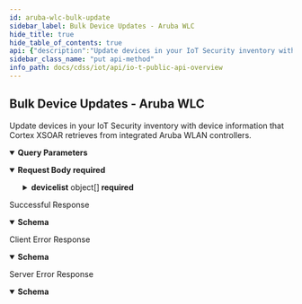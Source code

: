 ```yaml
---
id: aruba-wlc-bulk-update
sidebar_label: Bulk Device Updates - Aruba WLC
hide_title: true
hide_table_of_contents: true
api: {"description":"Update devices in your IoT Security inventory with device information that Cortex XSOAR retrieves from integrated Aruba WLAN controllers.","operationId":"aruba-wlc-bulk-update","security":[{"X-Key-Id":[],"X-Access-Key":[]}],"tags":["IoT Public API"],"parameters":[{"description":"The customer ID to which the API call is directed","in":"query","name":"customerid","required":true,"schema":{"type":"string"}},{"description":"The source of the device information: Aruba WLAN controllers","in":"query","name":"updateSource","required":true,"schema":{"type":"string"}}],"requestBody":{"required":true,"content":{"application/json":{"schema":{"type":"object","required":["devicelist"],"properties":{"devicelist":{"type":"array","description":"Array of device attributes from integrated Aruba WLAN controllers","items":{"type":"object","properties":{"macAddress":{"type":"string","description":"The MAC address of a wireless client on the Aruba WLAN. IoT Security uses it to link device attributes from Aruba WLAN controllers to a device in its inventory."},"ipAddress":{"type":"string","description":"The wireless client IP address"},"radio":{"type":"string","description":"The radio band that the wireless client is using (2.4 GHz or 5 GHz)"},"connectionState":{"type":"string","description":"Whether the wireless client is connected or not"},"wlanId":{"type":"string","description":"An attribute that a WLAN controller sends an AP indicating the SSID an authenticated wireless client should join"},"SSID":{"type":"string","description":"The service set identifier (SSID) on which the wireless client associates with the access point"},"connectedDuration":{"type":"string","description":"The duration of the wireless client’s current connection"},"authentication":{"type":"string","description":"Whether or not authentication is required to connect to the WLAN"},"authMethod":{"type":"string","description":"The method the wireless client uses to authenticate: WPA2 PSK, WPA 802.1X, WPA, WEP, open"},"encryptionCipher":{"type":"string","description":"The type of cipher the wireless client uses to encrypt communications, such as CCMP-128 (AES) or TKIP"},"rssi":{"type":"string","description":"The received signal strength (RSSI) of the wireless client’s connection"},"snr":{"type":"string","description":"The signal-to-noise ratio (SNR) of the wireless client’s connection"},"apName":{"type":"string","description":"The name of the access point through which the device makes a wireless connection to the network"},"apIPAddress":{"type":"string","description":"The IP address of the access point through which the device makes a wireless connection to the network"},"apMacAddress":{"type":"string","description":"The MAC address of the access point through which the device makes a wireless connection to the network"},"apRadioSlotId":{"type":"string","description":"The radio slot ID on the access point"},"apModel":{"type":"string","description":"The access point model"},"location":{"type":"string","description":"The location of the device as learned from the location setting on the switch or access point to which the device connects"},"country":{"type":"string","description":"The country for which the device is configured to operate its radio. This affects available radio channels and power levels."},"authenticationStatus":{"type":"string","description":"Whether the wireless client is authenticated or not"},"totalClients":{"type":"string","description":"The total number of wireless clients currently associated with the AP"},"bluetoothType":{"type":"string","description":"(Bluetooth/BLE devices) Whether the wireless client uses Bluetooth or Bluetooth Low Energy (BLE)"},"bluetoothDeviceType":{"type":"string","description":"(BLE devices) The type of function the device is performing; for example, BLE Beacon"},"isBluetooth":{"type":"boolean","description":"Whether the wireless client uses Bluetooth/BLE or not"},"hwType":{"type":"string","description":"(BLE devices) The hardware type of the device"},"fwVersion":{"type":"string","description":"(BLE devices) The firmware version running on the device"}}}}}},"examples":{"payloadExample":{"value":{"devicelist":[{"apIPAddress":"10.6.72.235","apMacAddress":"24:62:ce:cd:71:84","apModel":"505","apName":"24:62:ce:cd:71:84","bluetoothDeviceType":"AP's local beacon:iBeacon:Beacon management capable","bluetoothType":"BLE","connectedDuration":"00:02:10","connectionState":"Yes","macAddress":"28:de:65:16:5b:f4","location":"abc","isBluetooth":true,"hwType":"sample hwtype","fwVersion":"sample fwVersion"},{"macAddress":"34:f3:9a:69:6f:e5","connectedDuration":"51233","wlanId":"1","apModel":"303","location":"PANW","country":"USA","SSID":"DOLORES","apName":"d0:d3:e0:c3:57:ec","apIPAddress":"10.6.72.240","rssi":"38","snr":"57","authMethod":"WPA2 PSK","encryptionCipher":"CCMP-128 (AES)","radio":"802.11a"}]}}}}}},"responses":{"200":{"description":"Successful Response","content":{"application/json":{"schema":{"type":"object","properties":{"api":{"type":"string","description":"The path used to call the IoT Security API: “device/bulkupdate”"},"ver":{"type":"string","description":"The version of the IoT Security API: “v4.0”"},"code":{"type":"string","description":"The code number indicating success: 1"},"message":{"type":"string","description":"The message indicating success: “OK”"},"updatedDeviceNum":{"type":"integer","description":"The number of devices that IoT Security successfully updated"}}},"examples":{"resolveSecurityAlertResponseExample":{"value":{"api":"device/bulkUpdate","ver":"v4.0","code":1,"message":"OK","updatedDeviceNum":5}}}}}},"4XX":{"description":"Client Error Response","content":{"application/json":{"schema":{"type":"object","properties":{"code":{"type":"string","description":"STATUS_CODE"},"msg":{"type":"string","description":"GENERAL_MESSAGE"}}},"examples":{"Bad Request":{"value":{"code":400,"msg":"Bad Request. This occurs when an HTTP request contains an invalid query string."}},"Forbidden access":{"value":{"code":403,"msg":"Forbidden access. Either the provided API key is invalid or it does not have the required RBAC permissions to run this API."}},"Too many requests":{"value":{"code":429,"msg":"Too many requests. The number of requests for device details for a single device exceeded the rate limit of 180 queries per minute per tenant."}}}}}},"5XX":{"description":"Server Error Response","content":{"application/json":{"schema":{"type":"object","properties":{"code":{"type":"string","description":"STATUS_CODE"},"msg":{"type":"string","description":"GENERAL_MESSAGE"}}},"examples":{"resolveSecurityAlertResponseExample":{"value":{"code":500,"msg":"Internal server error. A unified status for API communication type errors."}}}}}}},"method":"put","path":"/pub/v4.0/device/bulkUpdate?updateSource=aruba_wlc","servers":[{"url":"https://{customer-name}.iot.paloaltonetworks.com"}],"securitySchemes":{"X-Key-Id":{"description":"Your API header requires X-Key-Id for authentication.","type":"apiKey","in":"header","name":"X-Key-Id"},"X-Access-Key":{"description":"Your API header requires X-Key-Key for authentication.","type":"apiKey","in":"header","name":"X-Access-Key"}},"jsonRequestBodyExample":{"devicelist":[{"macAddress":"string","ipAddress":"string","radio":"string","connectionState":"string","wlanId":"string","SSID":"string","connectedDuration":"string","authentication":"string","authMethod":"string","encryptionCipher":"string","rssi":"string","snr":"string","apName":"string","apIPAddress":"string","apMacAddress":"string","apRadioSlotId":"string","apModel":"string","location":"string","country":"string","authenticationStatus":"string","totalClients":"string","bluetoothType":"string","bluetoothDeviceType":"string","isBluetooth":true,"hwType":"string","fwVersion":"string"}]},"info":{"description":"Please refer [IoT Public API Authentication](iot-public-api-headers) to know how to get API Key<br/>\n","title":"IoT Public API Overview","version":"v4.0","contact":{}}}
sidebar_class_name: "put api-method"
info_path: docs/cdss/iot/api/io-t-public-api-overview
---
```



## Bulk Device Updates - Aruba WLC



Update devices in your IoT Security inventory with device information that Cortex XSOAR retrieves from integrated Aruba WLAN controllers.

<details style={{"marginBottom":"1rem"}} data-collapsed={false} open={true}><summary style={{}}><strong>Query Parameters</strong></summary><div><ul><ParamsItem className={"paramsItem"} param={{"description":"The customer ID to which the API call is directed","in":"query","name":"customerid","required":true,"schema":{"type":"string"}}}></ParamsItem><ParamsItem className={"paramsItem"} param={{"description":"The source of the device information: Aruba WLAN controllers","in":"query","name":"updateSource","required":true,"schema":{"type":"string"}}}></ParamsItem></ul></div></details><MimeTabs><TabItem label={"application/json"} value={"application/json-schema"}><details style={{}} data-collapsed={false} open={true}><summary style={{"textAlign":"left"}}><strong>Request Body</strong><strong style={{"fontSize":"var(--ifm-code-font-size)","color":"var(--openapi-required)"}}> required</strong></summary><div style={{"textAlign":"left","marginLeft":"1rem"}}></div><ul style={{"marginLeft":"1rem"}}><SchemaItem collapsible={true} className={"schemaItem"}><details style={{}}><summary style={{}}><strong>devicelist</strong><span style={{"opacity":"0.6"}}> object[]</span><strong style={{"fontSize":"var(--ifm-code-font-size)","color":"var(--openapi-required)"}}> required</strong></summary><div style={{"marginLeft":"1rem"}}><div style={{"marginTop":".5rem","marginBottom":".5rem"}}>

Array of device attributes from integrated Aruba WLAN controllers

</div><SchemaItem collapsible={false} name={"macAddress"} required={false} schemaDescription={"The MAC address of a wireless client on the Aruba WLAN. IoT Security uses it to link device attributes from Aruba WLAN controllers to a device in its inventory."} schemaName={"string"} qualifierMessage={undefined} defaultValue={undefined}></SchemaItem><SchemaItem collapsible={false} name={"ipAddress"} required={false} schemaDescription={"The wireless client IP address"} schemaName={"string"} qualifierMessage={undefined} defaultValue={undefined}></SchemaItem><SchemaItem collapsible={false} name={"radio"} required={false} schemaDescription={"The radio band that the wireless client is using (2.4 GHz or 5 GHz)"} schemaName={"string"} qualifierMessage={undefined} defaultValue={undefined}></SchemaItem><SchemaItem collapsible={false} name={"connectionState"} required={false} schemaDescription={"Whether the wireless client is connected or not"} schemaName={"string"} qualifierMessage={undefined} defaultValue={undefined}></SchemaItem><SchemaItem collapsible={false} name={"wlanId"} required={false} schemaDescription={"An attribute that a WLAN controller sends an AP indicating the SSID an authenticated wireless client should join"} schemaName={"string"} qualifierMessage={undefined} defaultValue={undefined}></SchemaItem><SchemaItem collapsible={false} name={"SSID"} required={false} schemaDescription={"The service set identifier (SSID) on which the wireless client associates with the access point"} schemaName={"string"} qualifierMessage={undefined} defaultValue={undefined}></SchemaItem><SchemaItem collapsible={false} name={"connectedDuration"} required={false} schemaDescription={"The duration of the wireless client’s current connection"} schemaName={"string"} qualifierMessage={undefined} defaultValue={undefined}></SchemaItem><SchemaItem collapsible={false} name={"authentication"} required={false} schemaDescription={"Whether or not authentication is required to connect to the WLAN"} schemaName={"string"} qualifierMessage={undefined} defaultValue={undefined}></SchemaItem><SchemaItem collapsible={false} name={"authMethod"} required={false} schemaDescription={"The method the wireless client uses to authenticate: WPA2 PSK, WPA 802.1X, WPA, WEP, open"} schemaName={"string"} qualifierMessage={undefined} defaultValue={undefined}></SchemaItem><SchemaItem collapsible={false} name={"encryptionCipher"} required={false} schemaDescription={"The type of cipher the wireless client uses to encrypt communications, such as CCMP-128 (AES) or TKIP"} schemaName={"string"} qualifierMessage={undefined} defaultValue={undefined}></SchemaItem><SchemaItem collapsible={false} name={"rssi"} required={false} schemaDescription={"The received signal strength (RSSI) of the wireless client’s connection"} schemaName={"string"} qualifierMessage={undefined} defaultValue={undefined}></SchemaItem><SchemaItem collapsible={false} name={"snr"} required={false} schemaDescription={"The signal-to-noise ratio (SNR) of the wireless client’s connection"} schemaName={"string"} qualifierMessage={undefined} defaultValue={undefined}></SchemaItem><SchemaItem collapsible={false} name={"apName"} required={false} schemaDescription={"The name of the access point through which the device makes a wireless connection to the network"} schemaName={"string"} qualifierMessage={undefined} defaultValue={undefined}></SchemaItem><SchemaItem collapsible={false} name={"apIPAddress"} required={false} schemaDescription={"The IP address of the access point through which the device makes a wireless connection to the network"} schemaName={"string"} qualifierMessage={undefined} defaultValue={undefined}></SchemaItem><SchemaItem collapsible={false} name={"apMacAddress"} required={false} schemaDescription={"The MAC address of the access point through which the device makes a wireless connection to the network"} schemaName={"string"} qualifierMessage={undefined} defaultValue={undefined}></SchemaItem><SchemaItem collapsible={false} name={"apRadioSlotId"} required={false} schemaDescription={"The radio slot ID on the access point"} schemaName={"string"} qualifierMessage={undefined} defaultValue={undefined}></SchemaItem><SchemaItem collapsible={false} name={"apModel"} required={false} schemaDescription={"The access point model"} schemaName={"string"} qualifierMessage={undefined} defaultValue={undefined}></SchemaItem><SchemaItem collapsible={false} name={"location"} required={false} schemaDescription={"The location of the device as learned from the location setting on the switch or access point to which the device connects"} schemaName={"string"} qualifierMessage={undefined} defaultValue={undefined}></SchemaItem><SchemaItem collapsible={false} name={"country"} required={false} schemaDescription={"The country for which the device is configured to operate its radio. This affects available radio channels and power levels."} schemaName={"string"} qualifierMessage={undefined} defaultValue={undefined}></SchemaItem><SchemaItem collapsible={false} name={"authenticationStatus"} required={false} schemaDescription={"Whether the wireless client is authenticated or not"} schemaName={"string"} qualifierMessage={undefined} defaultValue={undefined}></SchemaItem><SchemaItem collapsible={false} name={"totalClients"} required={false} schemaDescription={"The total number of wireless clients currently associated with the AP"} schemaName={"string"} qualifierMessage={undefined} defaultValue={undefined}></SchemaItem><SchemaItem collapsible={false} name={"bluetoothType"} required={false} schemaDescription={"(Bluetooth/BLE devices) Whether the wireless client uses Bluetooth or Bluetooth Low Energy (BLE)"} schemaName={"string"} qualifierMessage={undefined} defaultValue={undefined}></SchemaItem><SchemaItem collapsible={false} name={"bluetoothDeviceType"} required={false} schemaDescription={"(BLE devices) The type of function the device is performing; for example, BLE Beacon"} schemaName={"string"} qualifierMessage={undefined} defaultValue={undefined}></SchemaItem><SchemaItem collapsible={false} name={"isBluetooth"} required={false} schemaDescription={"Whether the wireless client uses Bluetooth/BLE or not"} schemaName={"boolean"} qualifierMessage={undefined} defaultValue={undefined}></SchemaItem><SchemaItem collapsible={false} name={"hwType"} required={false} schemaDescription={"(BLE devices) The hardware type of the device"} schemaName={"string"} qualifierMessage={undefined} defaultValue={undefined}></SchemaItem><SchemaItem collapsible={false} name={"fwVersion"} required={false} schemaDescription={"(BLE devices) The firmware version running on the device"} schemaName={"string"} qualifierMessage={undefined} defaultValue={undefined}></SchemaItem></div></details></SchemaItem></ul></details></TabItem></MimeTabs><div><ApiTabs><TabItem label={"200"} value={"200"}><div>

Successful Response

</div><div><MimeTabs groupId={"mime-type"}><TabItem label={"application/json"} value={"application/json"}><SchemaTabs groupId={"schema-tabs"}><TabItem label={"Schema"} value={"Schema"}><details style={{}} data-collapsed={false} open={true}><summary style={{"textAlign":"left"}}><strong>Schema</strong></summary><div style={{"textAlign":"left","marginLeft":"1rem"}}></div><ul style={{"marginLeft":"1rem"}}><SchemaItem collapsible={false} name={"api"} required={false} schemaDescription={"The path used to call the IoT Security API: “device/bulkupdate”"} schemaName={"string"} qualifierMessage={undefined} defaultValue={undefined}></SchemaItem><SchemaItem collapsible={false} name={"ver"} required={false} schemaDescription={"The version of the IoT Security API: “v4.0”"} schemaName={"string"} qualifierMessage={undefined} defaultValue={undefined}></SchemaItem><SchemaItem collapsible={false} name={"code"} required={false} schemaDescription={"The code number indicating success: 1"} schemaName={"string"} qualifierMessage={undefined} defaultValue={undefined}></SchemaItem><SchemaItem collapsible={false} name={"message"} required={false} schemaDescription={"The message indicating success: “OK”"} schemaName={"string"} qualifierMessage={undefined} defaultValue={undefined}></SchemaItem><SchemaItem collapsible={false} name={"updatedDeviceNum"} required={false} schemaDescription={"The number of devices that IoT Security successfully updated"} schemaName={"integer"} qualifierMessage={undefined} defaultValue={undefined}></SchemaItem></ul></details></TabItem><TabItem label={"Example (from schema)"} value={"Example (from schema)"}><ResponseSamples responseExample={"{\n  \"api\": \"string\",\n  \"ver\": \"string\",\n  \"code\": \"string\",\n  \"message\": \"string\",\n  \"updatedDeviceNum\": 0\n}"} language={"json"}></ResponseSamples></TabItem><TabItem label={"Resolve Security Alert Response Example"} value={"Resolve Security Alert Response Example"}><ResponseSamples responseExample={"{\n  \"api\": \"device/bulkUpdate\",\n  \"ver\": \"v4.0\",\n  \"code\": 1,\n  \"message\": \"OK\",\n  \"updatedDeviceNum\": 5\n}"} language={"json"}></ResponseSamples></TabItem></SchemaTabs></TabItem></MimeTabs></div></TabItem><TabItem label={"4XX"} value={"4XX"}><div>

Client Error Response

</div><div><MimeTabs groupId={"mime-type"}><TabItem label={"application/json"} value={"application/json"}><SchemaTabs groupId={"schema-tabs"}><TabItem label={"Schema"} value={"Schema"}><details style={{}} data-collapsed={false} open={true}><summary style={{"textAlign":"left"}}><strong>Schema</strong></summary><div style={{"textAlign":"left","marginLeft":"1rem"}}></div><ul style={{"marginLeft":"1rem"}}><SchemaItem collapsible={false} name={"code"} required={false} schemaDescription={"STATUS_CODE"} schemaName={"string"} qualifierMessage={undefined} defaultValue={undefined}></SchemaItem><SchemaItem collapsible={false} name={"msg"} required={false} schemaDescription={"GENERAL_MESSAGE"} schemaName={"string"} qualifierMessage={undefined} defaultValue={undefined}></SchemaItem></ul></details></TabItem><TabItem label={"Example (from schema)"} value={"Example (from schema)"}><ResponseSamples responseExample={"{\n  \"code\": \"string\",\n  \"msg\": \"string\"\n}"} language={"json"}></ResponseSamples></TabItem><TabItem label={" Bad  Request"} value={" Bad  Request"}><ResponseSamples responseExample={"{\n  \"code\": 400,\n  \"msg\": \"Bad Request. This occurs when an HTTP request contains an invalid query string.\"\n}"} language={"json"}></ResponseSamples></TabItem><TabItem label={" Forbidden access"} value={" Forbidden access"}><ResponseSamples responseExample={"{\n  \"code\": 403,\n  \"msg\": \"Forbidden access. Either the provided API key is invalid or it does not have the required RBAC permissions to run this API.\"\n}"} language={"json"}></ResponseSamples></TabItem><TabItem label={" Too many requests"} value={" Too many requests"}><ResponseSamples responseExample={"{\n  \"code\": 429,\n  \"msg\": \"Too many requests. The number of requests for device details for a single device exceeded the rate limit of 180 queries per minute per tenant.\"\n}"} language={"json"}></ResponseSamples></TabItem></SchemaTabs></TabItem></MimeTabs></div></TabItem><TabItem label={"5XX"} value={"5XX"}><div>

Server Error Response

</div><div><MimeTabs groupId={"mime-type"}><TabItem label={"application/json"} value={"application/json"}><SchemaTabs groupId={"schema-tabs"}><TabItem label={"Schema"} value={"Schema"}><details style={{}} data-collapsed={false} open={true}><summary style={{"textAlign":"left"}}><strong>Schema</strong></summary><div style={{"textAlign":"left","marginLeft":"1rem"}}></div><ul style={{"marginLeft":"1rem"}}><SchemaItem collapsible={false} name={"code"} required={false} schemaDescription={"STATUS_CODE"} schemaName={"string"} qualifierMessage={undefined} defaultValue={undefined}></SchemaItem><SchemaItem collapsible={false} name={"msg"} required={false} schemaDescription={"GENERAL_MESSAGE"} schemaName={"string"} qualifierMessage={undefined} defaultValue={undefined}></SchemaItem></ul></details></TabItem><TabItem label={"Example (from schema)"} value={"Example (from schema)"}><ResponseSamples responseExample={"{\n  \"code\": \"string\",\n  \"msg\": \"string\"\n}"} language={"json"}></ResponseSamples></TabItem><TabItem label={"Resolve Security Alert Response Example"} value={"Resolve Security Alert Response Example"}><ResponseSamples responseExample={"{\n  \"code\": 500,\n  \"msg\": \"Internal server error. A unified status for API communication type errors.\"\n}"} language={"json"}></ResponseSamples></TabItem></SchemaTabs></TabItem></MimeTabs></div></TabItem></ApiTabs></div>
      
